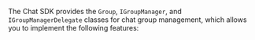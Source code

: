 <PlatformWrapper platform="unity">

The Chat SDK provides the `Group`, `IGroupManager`, and `IGroupManagerDelegate` classes for chat group management, which allows you to implement the following features:

</PlatformWrapper>